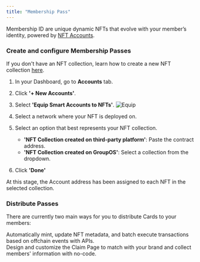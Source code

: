 ```yaml
---
title: "Membership Pass"
---
```


Membership ID are unique dynamic NFTs that evolve with your member’s identity, powered by [NFT Accounts](/nft-accounts/overview).

### Create and configure Membership Passes

If you don't have an NFT collection, learn how to create a new NFT collection [here](/tokens/erc-721/new-collection).

1. In your Dashboard, go to **Accounts** tab.
2. Click **'+ New Accounts'**.
3. Select **'Equip Smart Accounts to NFTs'**.
![Equip](https://station-images.nyc3.digitaloceanspaces.com/ec78225c-9668-4d8e-8c28-5ba86c9210bb.png)

4. Select a network where your NFT is deployed on.
5. Select an option that best represents your NFT collection.
    - **'NFT Collection created on third-party platform'**: Paste the contract address.
    - **'NFT Collection created on GroupOS'**: Select a collection from the dropdown.
6. Click **'Done'**

<Info>At this stage, the Account address has been assigned to each NFT in the selected collection.</Info>

### Distribute Passes

There are currently two main ways for you to distribute Cards to your members:

<CardGroup cols={2}>
  <Card title="Embedded Distribution" icon="terminal" iconType="solid" href="/nft-accounts/embedded">
    <div style={{ paddingTop: "8px", fontSize: "14px" }}>
      Automatically mint, update NFT metadata, and batch execute transactions
      based on offchain events with APIs.
    </div>
  </Card>
  <Card
    title="Brandable Claim Page"
    icon="image"
    iconType="solid"
    href="/nft-accounts/claim-page"
  >
    <div style={{ paddingTop: "8px", fontSize: "14px" }}>
      Design and customize the Claim Page to match with your brand and collect
      members' information with no-code.
    </div>
  </Card>
</CardGroup>
